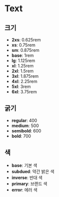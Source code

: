 
# Text

<Canvas withToolbar withSource="open">
  <Story id="components-text--base" />
</Canvas>

<ArgsTable story={PRIMARY_STORY} />

## 크기

- **2xs**: 0.625rem
- **xs**: 0.75rem
- **sm**: 0.875rem
- **base**: 1rem
- **lg**: 1.125rem
- **xl**: 1.25rem
- **2xl**: 1.5rem
- **3xl**: 1.875rem
- **4xl**: 2.25rem
- **5xl**: 3rem
- **6xl**: 3.75rem

<Canvas withSource="none">
  <Story id="components-text--size" />
</Canvas>

## 굵기

- **regular**: 400
- **medium**: 500
- **semibold**: 600
- **bold**: 700

<Canvas withSource="none">
  <Story id="components-text--weight" />
</Canvas>

## 색

- **base**: 기본 색
- **subdued**: 약간 밝은 색
- **inverse**: 반대 색
- **primary**: 브랜드 색
- **error**: 에러 색

<Canvas withSource="none">
  <Story id="components-text--color" />
</Canvas>
